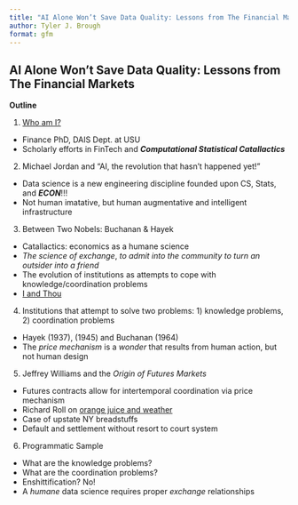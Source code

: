 ```yaml
---
title: "AI Alone Won’t Save Data Quality: Lessons from The Financial Markets"
author: Tyler J. Brough
format: gfm
---
```


## AI Alone Won’t Save Data Quality: Lessons from The Financial Markets

**Outline**

1. [Who am I?](https://github.com/broughtj)
  - Finance PhD, DAIS Dept. at USU
  - Scholarly efforts in FinTech and ***Computational Statistical Catallactics***
2. Michael Jordan and "AI, the revolution that hasn't happened yet!"
  - Data science is a new engineering discipline founded upon CS, Stats, and ***ECON***!!!
  - Not human imatative, but human augmentative and intelligent infrastructure
3. Between Two Nobels: Buchanan & Hayek
  - Catallactics: economics as a humane science 
  - *The science of exchange*, *to admit into the community* *to turn an outsider into a friend*
  - The evolution of institutions as attempts to cope with knowledge/coordination problems
  - [I and Thou](https://link.springer.com/article/10.1007/s11127-023-01047-y)
4. Institutions that attempt to solve two problems: 1) knowledge problems, 2) coordination problems
  - Hayek (1937), (1945) and Buchanan (1964)
  - The *price mechanism* is a *wonder* that results from human action, but not human design
5. Jeffrey Williams and the *Origin of Futures Markets*
  - Futures contracts allow for intertemporal coordination via price mechanism
  - Richard Roll on [orange juice and weather](https://www.jstor.org/stable/549?seq=1)
  - Case of upstate NY breadstuffs
  - Default and settlement without resort to court system
6. Programmatic Sample
  - What are the knowledge problems?
  - What are the coordination problems?
  - Enshittification? No! 
  - A *humane* data science requires proper *exchange* relationships

